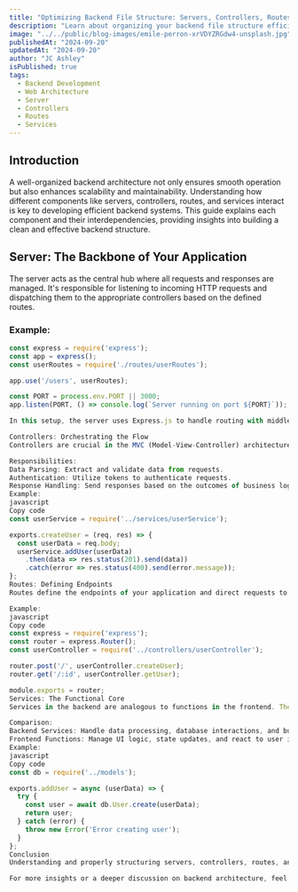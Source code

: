 ```yaml
---
title: "Optimizing Backend File Structure: Servers, Controllers, Routes, and Services"
description: "Learn about organizing your backend file structure efficiently, focusing on the relationships and roles of servers, controllers, routes, and services in processing and responding to client requests."
image: "../../public/blog-images/emile-perron-xrVDYZRGdw4-unsplash.jpg"
publishedAt: "2024-09-20"
updatedAt: "2024-09-20"
author: "JC Ashley"
isPublished: true
tags: 
  - Backend Development
  - Web Architecture
  - Server
  - Controllers
  - Routes
  - Services
---
```


## Introduction

A well-organized backend architecture not only ensures smooth operation but also enhances scalability and maintainability. Understanding how different components like servers, controllers, routes, and services interact is key to developing efficient backend systems. This guide explains each component and their interdependencies, providing insights into building a clean and effective backend structure.

## Server: The Backbone of Your Application

The server acts as the central hub where all requests and responses are managed. It's responsible for listening to incoming HTTP requests and dispatching them to the appropriate controllers based on the defined routes.

### Example:

```javascript
const express = require('express');
const app = express();
const userRoutes = require('./routes/userRoutes');

app.use('/users', userRoutes);

const PORT = process.env.PORT || 3000;
app.listen(PORT, () => console.log(`Server running on port ${PORT}`));

In this setup, the server uses Express.js to handle routing with middleware that directs requests for user-related actions to the user routes.

Controllers: Orchestrating the Flow
Controllers are crucial in the MVC (Model-View-Controller) architecture. They act as intermediaries between the server's incoming requests (routed correctly) and the services that handle the business logic. Controllers parse incoming data, pass it to services, and then send the response back to the client.

Responsibilities:
Data Parsing: Extract and validate data from requests.
Authentication: Utilize tokens to authenticate requests.
Response Handling: Send responses based on the outcomes of business logic.
Example:
javascript
Copy code
const userService = require('../services/userService');

exports.createUser = (req, res) => {
  const userData = req.body;
  userService.addUser(userData)
    .then(data => res.status(201).send(data))
    .catch(error => res.status(400).send(error.message));
};
Routes: Defining Endpoints
Routes define the endpoints of your application and direct requests to the appropriate controllers based on the URL and HTTP method.

Example:
javascript
Copy code
const express = require('express');
const router = express.Router();
const userController = require('../controllers/userController');

router.post('/', userController.createUser);
router.get('/:id', userController.getUser);

module.exports = router;
Services: The Functional Core
Services in the backend are analogous to functions in the frontend. They encapsulate the business logic of your application, performing specific tasks like database operations, validation, or any other processing required by the application.

Comparison:
Backend Services: Handle data processing, database interactions, and business rules.
Frontend Functions: Manage UI logic, state updates, and react to user interactions.
Example:
javascript
Copy code
const db = require('../models');

exports.addUser = async (userData) => {
  try {
    const user = await db.User.create(userData);
    return user;
  } catch (error) {
    throw new Error('Error creating user');
  }
};
Conclusion
Understanding and properly structuring servers, controllers, routes, and services are fundamental for any developer looking to build scalable and maintainable backend systems. By clearly defining the responsibilities and interactions of these components, developers can ensure that their applications are well-organized and efficient. Remember, the key to mastering backend development is not just about writing code but organizing it intelligently.

For more insights or a deeper discussion on backend architecture, feel free to connect on LinkedIn.